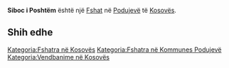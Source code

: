 {{Fshat në Kosovës
 | Emri                = Siboc i Poshtëm
| sqi_N_name = Siboc i Poshtëm
| sqi_N_FULL_NAME_RO = Siboc i Poshtëm
| sqi_N_FULL_NAME_ND_RO = Siboc i Poshtem
| sqi_N_SORT_NAME_RG = SIBOCIPOSHTEM
| sqi_N_FULL_NAME_RG = Siboc i Poshtëm
| sqi_N_FULL_NAME_ND_RG = Siboc i Poshtem
| sqi_V_name = Siboci i Poshtëm
| sqi_V_FULL_NAME_RO = Siboci i Poshtëm Sibolci i Poshtëm Vindeni i Poshtëm
| sqi_V_FULL_NAME_ND_RO = Siboci i Poshtem Sibolci i Poshtem Vindeni i Poshtem
| sqi_V_SORT_NAME_RG = SIBOCIIPOSHTEM SIBOLCIIPOSHTEM VINDENIIPOSHTEM
| sqi_V_FULL_NAME_RG = Siboci i Poshtëm Sibolci i Poshtëm Vindeni i Poshtëm
| sqi_V_FULL_NAME_ND_RG = Siboci i Poshtem Sibolci i Poshtem Vindeni i Poshtem
| srp_N_name = Donji Sibovac
| srp_N_FULL_NAME_RO = Donji Sibovac
| srp_N_FULL_NAME_ND_RO = Donji Sibovac
| srp_N_SORT_NAME_RG = DONJISIBOVAC
| srp_N_FULL_NAME_RG = Donji Sibovac
| srp_N_FULL_NAME_ND_RG = Donji Sibovac
| srp_NS_name = Доњи Сибовац
| srp_NS_FULL_NAME_RO = Доњи Сибовац
| srp_NS_FULL_NAME_ND_RO = Доњи Сибовац
| srp_NS_SORT_NAME_RG = ДОЊИСИБОВАЦ
| srp_NS_FULL_NAME_RG = Доњи Сибовац
| srp_NS_FULL_NAME_ND_RG = Доњи Сибовац

 | Emri (Rasa dhanore) = 
 | Figura              = 
 | Shteti              = Kosovo
 | Komuna              = Podujevë
 | Kodi postar         = 
 | Sipërfaqja          = 

 | Popullsia           = 

 | Regj. i popullsisë  = 
 | Dend. e popullsisë  = 
 | Faqja zyrtare       = 
 <!--- Koordinatat ----> 
 | Gjerësia            = 42.842778
 | Gjatësia            = 21.2
 | Lartësia            = 
}}
'''Siboc i Poshtëm''' është një [[Fshat]] në [[Podujevë]] të [[Kosovës]].

<!-- == Gjeografia == -->
<!-- == Historia == -->
<!-- == Demografia == -->
== Shih edhe ==
{{Komuna Podujevë}}
{{Kosovo-Administrata-Cung}}

[[Kategoria:Fshatra në Kosovës]]
[[Kategoria:Fshatra në Kommunes Podujevë]]
[[Kategoria:Vendbanime në Kosovës]]